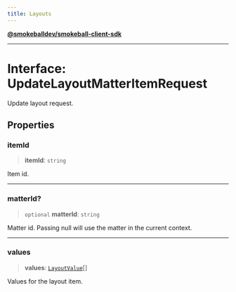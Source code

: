 ```yaml
---
title: Layouts
---
```

[**@smokeballdev/smokeball-client-sdk**](./../../../../README)

***

# Interface: UpdateLayoutMatterItemRequest

Update layout request.

## Properties

### itemId

> **itemId**: `string`

Item id.

***

### matterId?

> `optional` **matterId**: `string`

Matter id. Passing null will use the matter in the current context.

***

### values

> **values**: [`LayoutValue`](./LayoutValue)[]

Values for the layout item.
